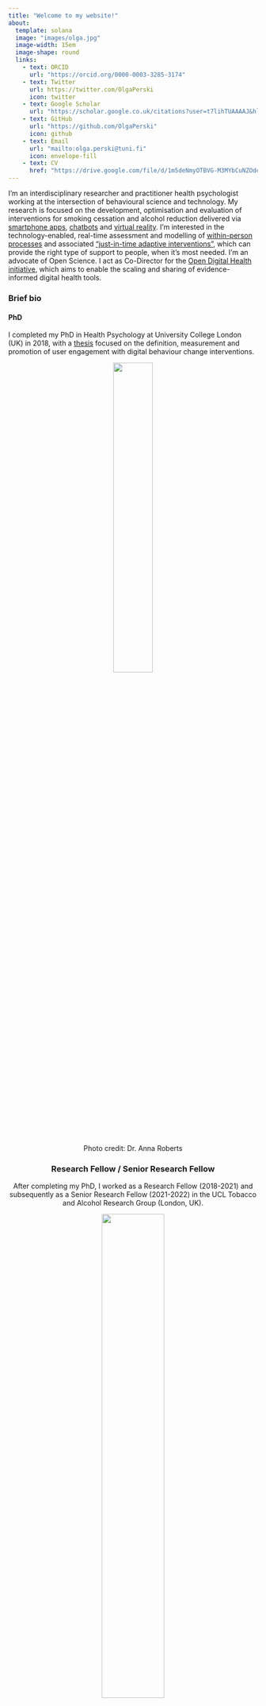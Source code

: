 ```yaml
---
title: "Welcome to my website!"
about:
  template: solana
  image: "images/olga.jpg"
  image-width: 15em
  image-shape: round
  links:
    - text: ORCID
      url: "https://orcid.org/0000-0003-3285-3174"
    - text: Twitter
      url: https://twitter.com/OlgaPerski
      icon: twitter
    - text: Google Scholar
      url: "https://scholar.google.co.uk/citations?user=t7lihTUAAAAJ&hl=en"
    - text: GitHub
      url: "https://github.com/OlgaPerski"
      icon: github
    - text: Email
      url: "mailto:olga.perski@tuni.fi"
      icon: envelope-fill
    - text: CV
      href: "https://drive.google.com/file/d/1m5deNmyOTBVG-M3MYbCuNZOdetckLX5q/view?usp=drive_link"
---
```


I'm an interdisciplinary researcher and practitioner health psychologist working at the intersection of behavioural science and technology. My research is focused on the development, optimisation and evaluation of interventions for smoking cessation and alcohol reduction delivered via <a href="https://f1000research.com/articles/10-511/v2">smartphone apps<a/>, <a href="https://journals.sagepub.com/doi/full/10.1177/2055207619880676">chatbots</a> and <a href="https://journals.plos.org/digitalhealth/article?id=10.1371/journal.pdig.0000060">virtual reality</a>. I'm interested in the technology-enabled, real-time assessment and modelling of <a href="https://academic.oup.com/tbm/advance-article/doi/10.1093/tbm/ibaa026/5838784">within-person processes</a> and associated <a href="https://pubmed.ncbi.nlm.nih.gov/34514668/">"just-in-time adaptive interventions"</a>, which can provide the right type of support to people, when it's most needed. I'm an advocate of Open Science. I act as Co-Director for the <a href="https://www.opendigitalhealth.org/">Open Digital Health initiative</a>, which aims to enable the scaling and sharing of evidence-informed digital health tools.

### Brief bio

#### PhD

I completed my PhD in Health Psychology at University College London (UK) in 2018, with a <a href="https://discovery.ucl.ac.uk/id/eprint/10063428/">thesis</a> focused on the definition, measurement and promotion of user engagement with digital behaviour change interventions.

<center>![](images/olga_phd.jpg){width=40%}</c>

<figcaption>Photo credit: Dr. Anna Roberts</figcaption>

### Research Fellow / Senior Research Fellow

After completing my PhD, I worked as a Research Fellow (2018-2021) and subsequently as a Senior Research Fellow (2021-2022) in the UCL Tobacco and Alcohol Research Group (London, UK).


::: {layout-ncol=2}
![](images/olga_keynote.jpeg){width=50%}

![](images/olga_presentation.jpeg){width=50%}
:::

<center><figcaption>Photo credit:  Dr. Anne van Dongen / Dr. Thomas Gültzow</figcaption></c>

### Marie Skłodowska-Curie Postdoctoral Research Fellow

In 2022, I was awarded a 3-year European Commission Marie Skłodowska-Curie Postdoctoral Fellowship to work on project ["COMPLAPSE"](research/complapse.qmd). During my fellowship, I will spend two years in the Herbert Wertheim School of Public Health and Human Longevity Science at the University of California, San Diego (USA) and one year in the Faculty of Social Sciences at Tampere University (Finland).

::: {layout-ncol=2}
![](images/san_diego.jpeg){width=40%}

![](images/san_diego2.jpg){width=70%}
:::

<center><figcaption>Photo credit: Dr. David Simons / Dr. Olga Perski</figcaption></c>